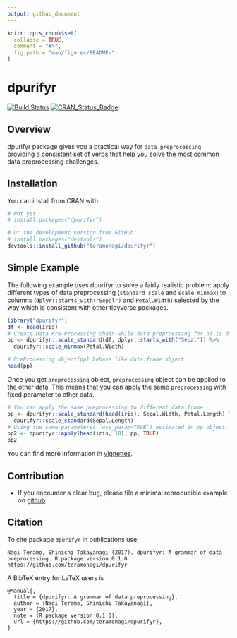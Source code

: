 ```yaml
---
output: github_document
---
```


<!-- README.md is generated from README.Rmd. Please edit that file -->

```r
knitr::opts_chunk$set(
  collapse = TRUE,
  comment = "#>",
  fig.path = "man/figures/README-"
)
```
# dpurifyr

[![Build Status](https://travis-ci.org/teramonagi/dpurifyr.svg?branch=master)](https://travis-ci.org/teramonagi/dpurifyr)
[![CRAN\_Status\_Badge](http://www.r-pkg.org/badges/version/dpurifyr)](http://cran.r-project.org/package=dpurifyr) 

## Overview
dpurifyr package gives you a practical way for `data preprocessing` providing a consistent set of verbs that help you solve the most common data preprocessing challenges.

## Installation
You can install from CRAN with:
```r
# Not yet
# install.packages("dpurifyr")

# Or the development version from GitHub:
# install.packages("devtools")
devtools::install_github("teramonagi/dpurifyr")
```

## Simple Example
The following example uses dpurifyr to solve a fairly realistic problem: apply different types of data preprocessing (`standard_scale` and `scale_minmax`) to columns (`dplyr::starts_with("Sepal")` and `Petal.Width`) selected by the way which is consistent with other tidyverse packages.

```r
library("dpurifyr")
df <- head(iris)
# Create Data Pre-Processing chain while data preproessing for df is done.
pp <- dpurifyr::scale_standard(df, dplyr::starts_with("Sepal")) %>% 
  dpurifyr::scale_minmax(Petal.Width) 

# PreProcessing object(pp) behave like data.frame object
head(pp)
```

Once you get `preprocessing` object, `preprocessing` object can be applied to the other data.
This means that you can apply the same `preprocessing` with fixed parameter to other data. 
```r
# You can apply the same preprocessing to different data.frame
pp <- dpurifyr::scale_standard(head(iris), Sepal.Width, Petal.Length) %>% 
  dpurifyr::scale_standard(Sepal.Length) 
# Using the same parameters( `use_param=TRUE`) estimated in pp object.
pp2 <- dpurifyr::apply(head(iris, 10), pp, TRUE) 
pp2
```

You can find more information in [vignettes](https://github.com/teramonagi/dpurifyr/blob/master/vignettes/introduction-to-dpurifyr.Rmd).

## Contribution
- If you encounter a clear bug, please file a minimal reproducible example on [github](https://github.com/teramonagi/dupurifyr/issues)


## Citation

To cite package `dpurifyr` in publications use:

```
Nagi Teramo, Shinichi Takayanagi (2017). dpurifyr: A grammar of data preprocessing. R package version 0.1.0. https://github.com/teramonagi/dpurifyr
```

A BibTeX entry for LaTeX users is
```
@Manual{,
  title = {dpurifyr: A grammar of data preprocessing},
  author = {Nagi Teramo, Shinichi Takayanagi},
  year = {2017}, 
  note = {R package version 0.1.0},
  url = {https://github.com/teramonagi/dpurifyr},
}
```
